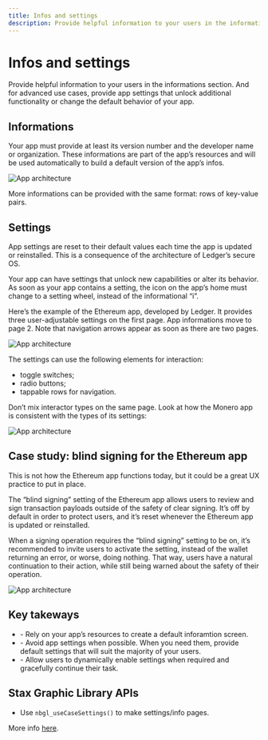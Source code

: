 ```yaml
---
title: Infos and settings
description: Provide helpful information to your users in the informations section. And for advanced use cases, provide app settings that unlock additional functionality or change the default behavior of your app.
---
```



# Infos and settings

Provide helpful information to your users in the informations section. And for advanced use cases, provide app settings that unlock additional functionality or change the default behavior of your app.

## Informations

Your app must provide at least its version number and the developer name or organization. These informations are part of the app’s resources and will be used automatically to build a default version of the app’s infos.

![App architecture](/device-app/stax-bitcoin-infos.png)

More informations can be provided with the same format: rows of key-value pairs.

## Settings

<Callout type="warning" emoji="⚠️">
  App settings are reset to their default values each time the app is updated or reinstalled. This is a consequence of the architecture of Ledger’s secure OS.
</Callout>

Your app can have settings that unlock new capabilities or alter its behavior. As soon as your app contains a setting, the icon on the app’s home must change to a setting wheel, instead of the informational “i”.

Here’s the example of the Ethereum app, developed by Ledger. It provides three user-adjustable settings on the first page. App informations move to page 2. Note that navigation arrows appear as soon as there are two pages.

![App architecture](/device-app/stax-settings-01.png)

The settings can use the following elements for interaction:
- toggle switches;
- radio buttons;
- tappable rows for navigation.

Don’t mix interactor types on the same page. Look at how the Monero app is consistent with the types of its settings:

![App architecture](/device-app/stax-settings-02.png)


## Case study: blind signing for the Ethereum app

<Callout type="warning" emoji="⚠️">
  This is not how the Ethereum app functions today, but it could be a great UX practice to put in place.
</Callout>

The “blind signing” setting of the Ethereum app allows users to review and sign transaction payloads outside of the safety of clear signing. It’s off by default in order to protect users, and it’s reset whenever the Ethereum app is updated or reinstalled.

When a signing operation requires the “blind signing” setting to be on, it’s recommended to invite users to activate the setting, instead of the wallet returning an error, or worse, doing nothing. That way, users have a natural continuation to their action, while still being warned about the safety of their operation.

![App architecture](/device-app/stax-blind-signing.png)

## Key takeways

<Callout>
	<ul>
		<li>- Rely on your app’s resources to create a default inforamtion screen.</li>
		<li>- Avoid app settings when possible. When you need them, provide default settings that will suit the majority of your users.</li>
		<li>- Allow users to dynamically enable settings when required and gracefully continue their task.</li>
	</ul>
</Callout>

## Stax Graphic Library APIs

- Use `nbgl_useCaseSettings()` to make settings/info pages.

More info [here](./graphic-lib/).

